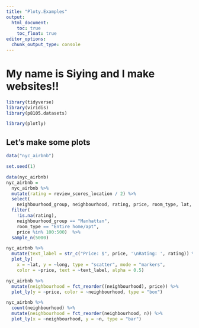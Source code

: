 ```yaml
---
title: "Ploty.Examples"
output: 
  html_document:
    toc: true
    toc_float: true
editor_options: 
  chunk_output_type: console
---
```


# My name is Siying and I make websites!!

```r
library(tidyverse)
library(viridis)
library(p8105.datasets)

library(plotly)
```


## Let's make some plots

```r
data("nyc_airbnb")
```


```r
set.seed(1)

data(nyc_airbnb)
nyc_airbnb = 
  nyc_airbnb %>% 
  mutate(rating = review_scores_location / 2) %>%
  select(
    neighbourhood_group, neighbourhood, rating, price, room_type, lat, long) %>%
  filter(
    !is.na(rating), 
    neighbourhood_group == "Manhattan",
    room_type == "Entire home/apt",
    price %in% 100:500)  %>% 
  sample_n(5000)
```

```r
nyc_airbnb %>%
  mutate(text_label = str_c("Price: $", price, '\nRating: ', rating)) %>% 
  plot_ly(
    x = ~lat, y = ~long, type = "scatter", mode = "markers",
    color = ~price, text = ~text_label, alpha = 0.5)
```

```r
nyc_airbnb %>% 
  mutate(neighbourhood = fct_reorder((neighbourhood), price)) %>% 
  plot_ly(y = ~price, color = ~neighbourhood, type = "box")
```

```r
nyc_airbnb %>% 
  count(neighbourhood) %>% 
  mutate(neighbourhood = fct_reorder(neighbourhood, n)) %>% 
  plot_ly(x = ~neighbourhood, y = ~n, type = "bar")
```

